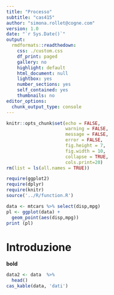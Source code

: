 ```yaml
---
title: "Processo"
subtitle: "cas415"
author: "simona.rollet@cogne.com"
version: 1.0 
date: "`r Sys.Date()`"
output:
  rmdformats::readthedown:
    css: ./custom.css
    df_print: paged
    gallery: no
    highlight: default
    html_document: null
    lightbox: yes
    number_sections: yes
    self_contained: yes
    thumbnails: no
editor_options:
  chunk_output_type: console
---
```


```r
knitr::opts_chunk$set(echo = FALSE,
                      warning = FALSE,
                      message = FALSE,
                      error = FALSE,
                      fig.height = 7,
                      fig.width = 10,
                      collapse = TRUE,
                      cols.print=20)
rm(list = ls(all.names = TRUE))

require(ggplot2)
require(dplyr)
require(knitr)
source('../R/function.R')
```

```r
data <- mtcars %>% select(disp,mpg)
pl <- ggplot(data) + 
  geom_point(aes(disp,mpg))
print (pl)
```

# Introduzione

__bold__

```r
data2 <- data  %>%
  head()
cas_kable(data, 'dati')
```




